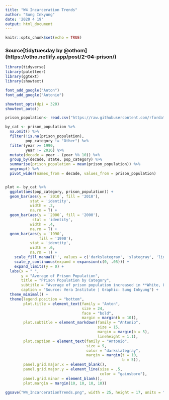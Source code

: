 ```yaml
---
title: "W4 Incarceration Trends"
author: "Sung Inkyung"
date: '2020 4 19'
output: html_document
---
```


```r
knitr::opts_chunk$set(echo = TRUE)
```
### Source[tidytuesday by @othom] (https://otho.netlify.app/post/2-04-prison/)
```r
library(tidyverse)
library(paletteer)
library(ggtext)
library(showtext)

font_add_google("Anton")
font_add_google("Antonio")

showtext_opts(dpi = 320)
showtext_auto()
```


```r
prison_population<- read.csv("https://raw.githubusercontent.com/rfordatascience/tidytuesday/master/data/2019/2019-01-22/prison_population.csv")
```


```r
by_cat <- prison_population %>% 
  na.omit() %>% 
  filter(!is.na(prison_population),
         pop_category != "Other") %>%
  filter(year >= 1990,
         year != 2016) %>%
  mutate(decade = year - (year %% 10)) %>% 
  group_by(decade, state, pop_category) %>% 
  summarise(prison_population = mean(prison_population)) %>% 
  ungroup() %>% 
  pivot_wider(names_from = decade, values_from = prison_population)


plot <- by_cat %>% 
  ggplot(aes(pop_category, prison_population)) +
  geom_bar(aes(y = `2010`, fill = '2010'), 
           stat = 'identity', 
           width = .2,
           na.rm = T) +
  geom_bar(aes(y = `2000`, fill = '2000'), 
            stat = 'identity',
           width = .4,
           na.rm = T) +
  geom_bar(aes(y = `1990`, 
               fill = '1990'), 
           stat = 'identity', 
           width = .6,
           na.rm = T) +
    scale_fill_manual('', values = c('darkslategray', 'slategray', 'lightgray')) +
    scale_y_continuous(expand = expansion(c(0, .05))) +
    expand_limits(y = 0) +
  labs(x = " ",
       y = "Average of Prison Population",
       title = "Prison Population by Category",
       subtitle = "Average of prison population increased in **White, Latino, and Male** from 1990 to 2015 in USA",
       caption = "Source: Vera Institute | Graphic: Sung Inkyung") +
  theme_minimal() +
  theme(legend.position = "bottom",
        plot.title = element_text(family = "Anton",
                                  size = 24,
                                  face = "bold",
                                  margin = margin(b = 10)),
        plot.subtitle = element_markdown(family = "Antonio",
                                         size = 15,
                                         margin = margin(b = 5),
                                         lineheight = 1.1),
        plot.caption = element_text(family = "Antonio",
                                    size = 9,
                                    color = "darkslategray",
                                    margin = margin(t = 10,
                                                    b = 5)),
        panel.grid.major.x = element_blank(),
        panel.grid.major.y = element_line(size = .5,
                                          color = "gainsboro"),
        panel.grid.minor = element_blank(),
        plot.margin = margin(10, 10, 10, 10))

ggsave("W4_IncarcerationTrends.png", width = 25, height = 17, units = "cm")
```

